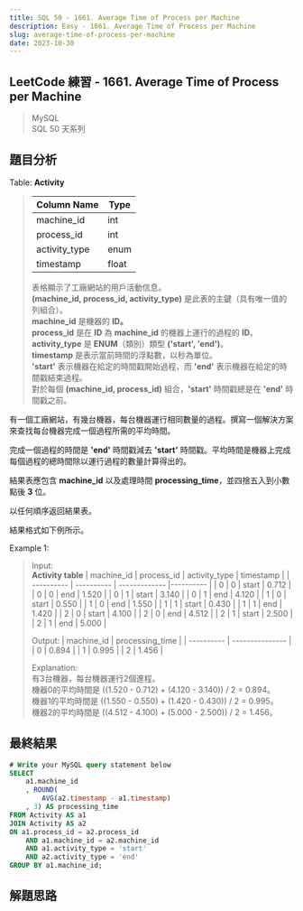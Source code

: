 ```yaml
---
title: SQL 50 - 1661. Average Time of Process per Machine
description: Easy - 1661. Average Time of Process per Machine
slug: average-time-of-process-per-machine
date: 2023-10-30
---
```


## LeetCode 練習 - 1661. Average Time of Process per Machine
> MySQL  
> SQL 50 天系列

## 題目分析

Table: **Activity**
> | Column Name   | Type    |
> | ------------- | ------- |
> | machine_id     | int     |
> | process_id     | int     |
> | activity_type  | enum    |
> | timestamp      | float   |
>
> 表格顯示了工廠網站的用戶活動信息。  
> **(machine_id, process_id, activity_type)** 是此表的主鍵（具有唯一值的列組合）。  
> **machine_id** 是機器的 **ID。**  
> **process_id** 是在 **ID** 為 **machine_id** 的機器上運行的過程的 **ID**。  
> **activity_type** 是 **ENUM**（類別）類型 **('start', 'end')**。  
> **timestamp** 是表示當前時間的浮點數，以秒為單位。  
> **'start'** 表示機器在給定的時間戳開始過程，而 **'end'** 表示機器在給定的時間戳結束過程。  
> 對於每個 **(machine_id, process_id)** 組合，**'start'** 時間戳總是在 **'end'** 時間戳之前。

有一個工廠網站，有幾台機器，每台機器運行相同數量的過程。撰寫一個解決方案來查找每台機器完成一個過程所需的平均時間。

完成一個過程的時間是 **'end'** 時間戳減去 **'start'** 時間戳。平均時間是機器上完成每個過程的總時間除以運行過程的數量計算得出的。

結果表應包含 **machine_id** 以及處理時間 **processing_time**，並四捨五入到小數點後 **3** 位。

以任何順序返回結果表。

結果格式如下例所示。

Example 1:  
> Input:  
> **Activity table**
> | machine_id | process_id | activity_type | timestamp |
> | ---------- | ---------- | ------------- |---------- |
> | 0          | 0          | start         | 0.712     |
> | 0          | 0          | end           | 1.520     |
> | 0          | 1          | start         | 3.140     |
> | 0          | 1          | end           | 4.120     |
> | 1          | 0          | start         | 0.550     |
> | 1          | 0          | end           | 1.550     |
> | 1          | 1          | start         | 0.430     |
> | 1          | 1          | end           | 1.420     |
> | 2          | 0          | start         | 4.100     |
> | 2          | 0          | end           | 4.512     |
> | 2          | 1          | start         | 2.500     |
> | 2          | 1          | end           | 5.000     |
>
> Output:
> | machine_id | processing_time |
> | ---------- | --------------- |
> | 0          | 0.894           |
> | 1          | 0.995           |
> | 2          | 1.456           |
> 
> Explanation:  
> 有3台機器，每台機器運行2個進程。  
> 機器0的平均時間是 ((1.520 - 0.712) + (4.120 - 3.140)) / 2 = 0.894。  
> 機器1的平均時間是 ((1.550 - 0.550) + (1.420 - 0.430)) / 2 = 0.995。  
> 機器2的平均時間是 ((4.512 - 4.100) + (5.000 - 2.500)) / 2 = 1.456。

## 最終結果

```js:average-time-of-process-per-machine.sql
# Write your MySQL query statement below
SELECT
    a1.machine_id
    , ROUND(
        AVG(a2.timestamp - a1.timestamp)
    , 3) AS processing_time
FROM Activity AS a1
JOIN Activity AS a2 
ON a1.process_id = a2.process_id
    AND a1.machine_id = a2.machine_id
    AND a1.activity_type = 'start'
    AND a2.activity_type = 'end'
GROUP BY a1.machine_id;
```

## 解題思路